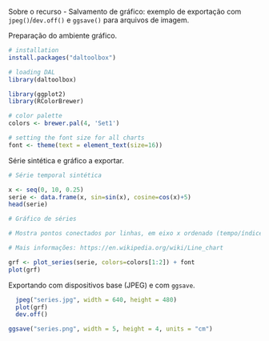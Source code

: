 Sobre o recurso
- Salvamento de gráfico: exemplo de exportação com `jpeg()`/`dev.off()` e `ggsave()` para arquivos de imagem.

Preparação do ambiente gráfico.
```r
# installation 
install.packages("daltoolbox")

# loading DAL
library(daltoolbox) 
```

```r
library(ggplot2)
library(RColorBrewer)

# color palette
colors <- brewer.pal(4, 'Set1')

# setting the font size for all charts
font <- theme(text = element_text(size=16))
```

Série sintética e gráfico a exportar.
```r
# Série temporal sintética

x <- seq(0, 10, 0.25)
serie <- data.frame(x, sin=sin(x), cosine=cos(x)+5)
head(serie)
```

```r
# Gráfico de séries

# Mostra pontos conectados por linhas, em eixo x ordenado (tempo/índice).

# Mais informações: https://en.wikipedia.org/wiki/Line_chart

grf <- plot_series(serie, colors=colors[1:2]) + font
plot(grf)
```

Exportando com dispositivos base (JPEG) e com `ggsave`.
```r
  jpeg("series.jpg", width = 640, height = 480)
  plot(grf)
  dev.off()
```

```r
ggsave("series.png", width = 5, height = 4, units = "cm")
```
